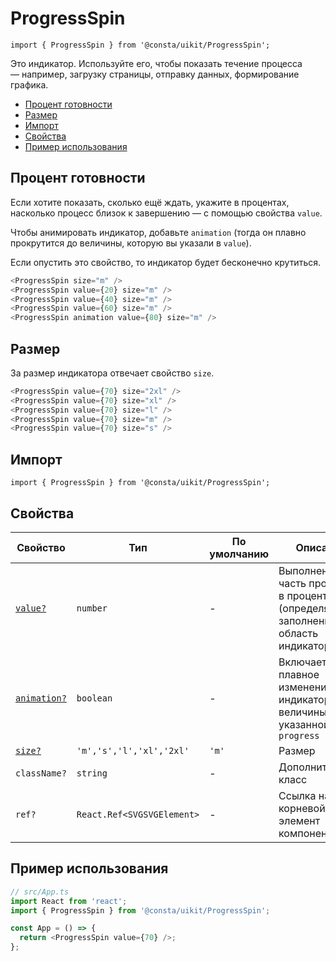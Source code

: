 
<!--info
description: Индикатор. Показывает течение процесса — загрузку, отправку или что-то похожее.
-->

# ProgressSpin

```tsx
import { ProgressSpin } from '@consta/uikit/ProgressSpin';
```

Это индикатор. Используйте его, чтобы показать течение процесса — например, загрузку
страницы, отправку данных, формирование графика.

- [Процент готовности](#процент-готовности)
- [Размер](#размер)
- [Импорт](#импорт)
- [Свойства](#свойства)
- [Пример использования](#пример-использования)

## Процент готовности

Если хотите показать, сколько ещё ждать, укажите в процентах, насколько процесс
близок к завершению — с помощью свойства `value`.

Чтобы анимировать индикатор, добавьте `animation` (тогда он плавно прокрутится до величины,
которую вы указали в `value`).

Если опустить это свойство, то индикатор будет бесконечно крутиться.

```ts
<ProgressSpin size="m" />
<ProgressSpin value={20} size="m" />
<ProgressSpin value={40} size="m" />
<ProgressSpin value={60} size="m" />
<ProgressSpin animation value={80} size="m" />
```

<ProgressSpinExampleProgress />

## Размер

За размер индикатора отвечает свойство `size`.

```ts
<ProgressSpin value={70} size="2xl" />
<ProgressSpin value={70} size="xl" />
<ProgressSpin value={70} size="l" />
<ProgressSpin value={70} size="m" />
<ProgressSpin value={70} size="s" />
```

<ProgressSpinExampleSize />

## Импорт

```tsx
import { ProgressSpin } from '@consta/uikit/ProgressSpin';
```

## Свойства

| Свойство                            | Тип                        | По умолчанию | Описание                                                                           |
| ----------------------------------- | -------------------------- | ------------ | ---------------------------------------------------------------------------------- |
| [`value?`](#процент-готовности)     | `number`                   | -            | Выполненная часть процесса в процентах (определяет заполненную область индикатора) |
| [`animation?`](#процент-готовности) | `boolean`                  | -            | Включает плавное изменение индикатора до величины, указанной в `progress`          |
| [`size?`](#размер)                  | `'m','s','l','xl','2xl'`   | `'m'`        | Размер                                                                             |
| `className?`                        | `string`                   | -            | Дополнительный класс                                                               |
| `ref?`                              | `React.Ref<SVGSVGElement>` | -            | Ссылка на корневой DOM-элемент компонента                                          |

## Пример использования

```ts
// src/App.ts
import React from 'react';
import { ProgressSpin } from '@consta/uikit/ProgressSpin';

const App = () => {
  return <ProgressSpin value={70} />;
};
```
